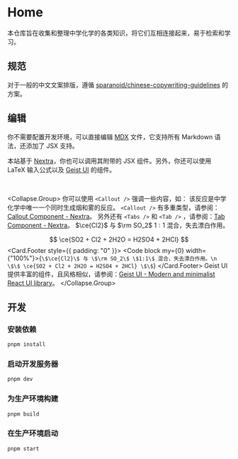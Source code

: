 # Home

本仓库旨在收集和整理中学化学的各类知识，将它们互相连接起来，易于检索和学习。

## 规范

对于一般的中文文案排版，遵循 [sparanoid/chinese-copywriting-guidelines](https://github.com/sparanoid/chinese-copywriting-guidelines) 的方案。

## 编辑

你不需要配置开发环境，可以直接编辑 [MDX](https://mdxjs.com/) 文件，它支持所有 Markdown 语法，还添加了 JSX 支持。

本站基于 [Nextra](https://nextra.site/)，你也可以调用其附带的 JSX 组件。另外，你还可以使用 LaTeX 输入公式以及 [Geist UI](https://geist-ui.dev/zh-cn) 的组件。

<br />


<Collapse.Group>
  <Collapse title="Nextra Theme Docs 内建组件">
    <Text>
      你可以使用 `<Callout />` 强调一些内容，如：
      <Callout type="warning">
        该反应是中学化学中唯一一个同时生成烟和雾的反应。
      </Callout>
      `<Callout />` 有多重类型，请参阅：[Callout Component -
      Nextra](https://nextra.site/docs/docs-theme/built-ins/callout)。
      <Divider />
      另外还有 `<Tabs />` 和 `<Tab />` ，请参阅：[Tab Component -
      Nextra](https://nextra.site/docs/docs-theme/built-ins/tabs)。
    </Text>
  </Collapse>
  <Collapse title="使用 LaTeX">
    <Card>
$\ce{Cl2}$ 与 $\rm SO_2$ $1:1$ 混合，失去漂白作用。

$$
\ce{SO2 + Cl2 + 2H2O = H2SO4 + 2HCl}
$$
      <Card.Footer style={{ padding: "0" }}>
        <Code block my={0} width={"100%"}>{`\$\ce{Cl2}\$ 与 \$\rm SO_2\$ \$1:1\$ 混合，失去漂白作用。\n
\$\$
\ce{SO2 + Cl2 + 2H2O = H2SO4 + 2HCl}
\$\$`}</Code>
      </Card.Footer>
    </Card>
  </Collapse>
  <Collapse title="Geist UI 组件">
    <Text>
      Geist UI 提供丰富的组件，且风格相似，请参阅：[Geist UI - Modern and
      minimalist React UI library](https://geist-ui.dev/zh-cn)。
    </Text>
  </Collapse>
</Collapse.Group>

## 开发

### 安装依赖

```sh
pnpm install
```

### 启动开发服务器

```sh
pnpm dev
```

### 为生产环境构建

```sh
pnpm build
```

### 在生产环境启动

```sh
pnpm start
```
